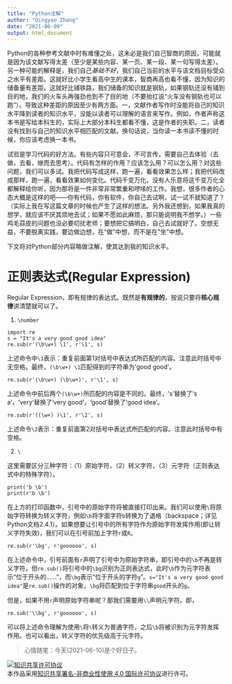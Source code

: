 ```yaml
---
title: "Python注解"
author: "Qingyao Zhang"
date: "2021-06-09"
output: html_document
---
```

Python的各种参考文献中时有难懂之处，这未必是我们自己智商的原因，可能就是因为该文献写得太差（至少是某些内容、某一页、某一段、某一句写得太差）。另一种可能的解释是，我们自己*基础不好*，我们自己当前的水平与该文档目标受众之水平有差距。这就好比小学生看高中生的课本，智商再高也看不懂，因为知识的储备量有差距。这就好比铺铁路，我们储备的知识就是钢轨，如果钢轨还没有铺到目的地，我们的火车头再强劲也到不了目的地（不要抬扛说“火车没有钢轨也可以跑”）。导致这种差距的原因至少有两方面。一，文献作者写作时没能将自己的知识水平降到读者的知识水平，没能以读者可以理解的语言来写作。例如，作者声称这本书是写给本科生的，实际上大部分本科生都看不懂，这是作者的失职。二，读者没有找到与自己的知识水平相匹配的文献。换句话说，当你读一本书读不懂的时候，你应该考虑换一本书。

试验是学习代码的好方法。有些内容只可意会，不可言传，需要自己去体验（去做，去看，继而去思考）。代码有怎样的作用？应该怎么用？可以怎么用？对这些问题，我们可以多试。我把代码写成这样，跑一遍，看看效果怎么样；我把代码改成那样，跑一遍，看看效果如何变化。代码千变万化，没有人乐意将这千变万化全都解释给你听，因为那将是一件非常非常繁重和啰嗦的工作。我想，很多作者的心态大概是这样的吧——你有代码，你有软件，你自己去试啊，试一试不就知道了？（实际上我在写这篇文章的时候也产生了这样的想法。另外我还想到，如果我真的想学，就应该不厌其烦地去试；如果不愿如此麻烦，那只能说明我不想学。）一些鸡毛蒜皮的问题也没必要叨扰老师；要想把它搞明白，自己去试就好了。空想无益，不要脱离实践，要边做边想，在“做”中想，而不是在“坐”中想。

下文将对Python部分内容略做注解，使其达到我的知识水平。

# 正则表达式(Regular Expression)

Regular Expression，即有规律的表达式。既然是**有规律的**，按说只要将**核心规律**讲清楚就可以了。

1. `\number`

```
import re
s = "It's a very good good idea"
re.sub(r'(\b\w+) \1', r'\1', s)
```
上述命令中`\1`表示：重复前面第1对括号中表达式所匹配的内容。注意此时括号中无空格。最终，`(\b\w+) \1`匹配得到的字符串为'good good'。

```
re.sub(r'(\b\w+) (\b\w+)', r'\1', s)
```
上述命令中前后两个`(\b\w+)`所匹配的内容是不同的。最终，'s'替换了‘s a’，‘very’替换了‘very good’，'good'替换了‘good idea’。

```
re.sub(r'((\w+) )\1', r'\2', s)
```
上述命令`\2`表示：重复前面第2对括号中表达式所匹配的内容。注意此时括号中有空格。

2. `\`

这里需要区分三种字符：（1）原始字符，（2）转义字符，（3）元字符（正则表达式中的特殊字符）。

```
print('b \b')
print(r'b \b')
```

在上方的打印函数中，引号中的原始字符将被直接打印出来。我们可以使用`\`将原始字符转换为转义字符，例如`\b`将字面字符`b`转换为了退格（backspace；详见Python文档2.4.1）。如果想要让引号中的所有字符作为原始字符发挥作用(即让转义字符失效)，我们可以在引号前加上字符`r`或`R`。

```
re.sub(r'\bg', r'goooooo', s)
```

在上述命令中，引号前面有`r`声明了引号中为原始字符串，即引号中的`\b`不再是转义字符。但`re.sub()`将引号中的`\bg`识别为正则表达式，此时`\b`作为元字符表示“位于开头的……”，而`\bg`表示“位于开头的字符`g`”。`s="It's a very good good idea"`是`re.sub()`操作的对象，`\bg`将匹配到位于字符串`good`开头的`g`。

但是，如果不用`r`声明原始字符串呢？那我们需要用`\\`声明元字符。即，

```
re.sub('\\bg', r'goooooo', s)
```

可以将上述命令理解为使用`\`将`\`转义为普通字符，之后`\b`将被识别为元字符发挥作用。也可以看出，转义字符的优先级高于元字符。

> 心情随笔：今天(2021-06-10)是个好日子。

<a rel="license" href="http://creativecommons.org/licenses/by-nc/4.0/"><img alt="知识共享许可协议" style="border-width:0" src="https://i.creativecommons.org/l/by-nc/4.0/88x31.png" /></a><br />本作品采用<a rel="license" href="http://creativecommons.org/licenses/by-nc/4.0/">知识共享署名-非商业性使用 4.0 国际许可协议</a>进行许可。